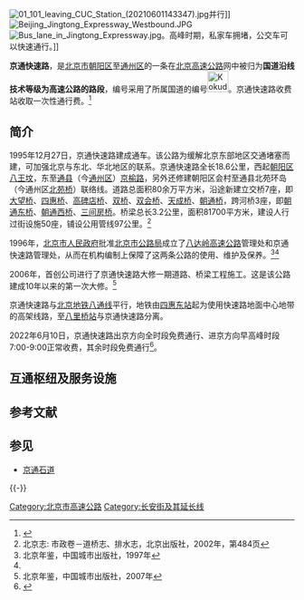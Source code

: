 {{Coord|39.90812|116.55611|type:landmark_region:CN-11_source:GoogleMaps|display=title}}

{{中国高速公路信息框
| 省名 = Beijing
| 编号 = G103
| 名称 = 京通快速路
| 地图 = 
| 自定头部 = [[File:Kokudou_103(China).svg|File:Kokudou 103(China).svg]]
| 最近通车日期 = 1995年12月27日
| 规划总里程 = 12.9
| 起点 = [[北京市|北京市]][[朝阳区_(北京市)|朝阳区]]大望桥
| 终点 = [[北京市|北京市]][[通州区_(北京市)|通州区]]通州北苑桥
| 出口处数 = 8
}}

[[File:01_101_leaving_CUC_Station_(20210601143347).jpg|thumb]]并行]]
[[File:Beijing_Jingtong_Expressway_Westbound.JPG|thumb]]
[[File:Bus_lane_in_Jingtong_Expressway.jpg|thumb]]。高峰时期，私家车拥堵，公交车可以快速通行。]]

'''京通快速路'''，是[[北京市|北京市]][[朝阳区_(北京市)|朝阳区]]至[[通州区_(北京市)|通州区]]的一条在[[北京高速公路|北京高速公路]]网中被归为'''国道沿线技术等级为高速公路的路段'''，编号采用了所属国道的编号[[File:Kokudou_103(China).svg|37px]]。京通快速路收费站收取一次性通行费。<ref name=jw>{{Cite web |url=http://govfile.beijing.gov.cn/Govfile/front/content/11995044_0.html |title=北京市人民政府关于设置京通快速路车辆通行资收费站的通知（京政发〔1995〕44号），1995年12月29日 |accessdate=2013年9月6日 |archive-date=2016年3月4日 |archive-url=https://web.archive.org/web/20160304095254/http://govfile.beijing.gov.cn/Govfile/front/content/11995044_0.html |dead-url=no }}</ref>

==简介==
1995年12月27日，京通快速路建成通车。该公路为缓解北京东部地区交通堵塞而建，可加强北京与东北、华北地区的联系。京通快速路全长18.6公里，西起[[朝阳区_(北京市)|朝阳区]][[八王坟|八王坟]]，东至[[通县|通县]]（今[[通州区_(北京市)|通州区]]）[[京榆路|京榆路]]，另外还修建朝阳区会村至通县北苑环岛（今通州区[[北苑桥|北苑桥]]）联络线。道路总面积80余万平方米，沿途新建立交桥7座，即[[大望桥|大望桥]]、[[四惠桥|四惠桥]]、[[高碑店桥|高碑店桥]]、[[双桥|双桥]]、[[双会桥|双会桥]]、[[天成桥|天成桥]]、[[朝通桥|朝通桥]]，跨河桥3座，即[[朝通东桥|朝通东桥]]、[[朝通西桥|朝通西桥]]、[[三间房桥|三间房桥]]。桥梁总长3.2公里，面积81700平方米，建设人行过街设施50座，铺设公用管线97公里。<ref name=bjz>北京志: 市政卷－道桥志、排水志，北京出版社，2002年，第484页</ref>

1996年，[[北京市人民政府|北京市人民政府]]批准[[北京市公路局|北京市公路局]]成立了[[八达岭高速公路|八达岭高速公路]]管理处和京通快速路管理处，从而在机构编制上保障了这两条公路的使用、维护及保养。<ref>北京年鉴，中国城市出版社，1997年</ref><ref name=jw/>

2006年，首创公司进行了京通快速路大修一期道路、桥梁工程施工。这是该公路建成10年以来的第一次大修。<ref>北京年鉴，中国城市出版社，2007年</ref>

京通快速路与[[北京地铁|北京地铁]][[北京地铁八通线|八通线]]平行，地铁由[[四惠东站|四惠东站]]起为使用快速路地面中心地带的高架线路，至[[八里桥站|八里桥站]]与京通快速路分离。

2022年6月10日，京通快速路出京方向全时段免费通行、进京方向早高峰时段7:00-9:00正常收费，其余时段免费通行<ref>{{cite web |title=京通快速路、通燕高速公路和京哈高速六环路内路段6月10日起调整收费 |url=http://jtw.beijing.gov.cn/xxgk/dtxx/202206/t20220609_2733079.html |website=北京市交通委员会 |accessdate=2022-06-09}}</ref>。

== 互通枢纽及服务设施 ==
{{Start expwy exit box|place=6}}
{{Expwy exit item|place=[[北京市|北京市]]<br />[[朝阳区|朝阳区]]|place rows=9|type=MH|name=大望桥|index=1|dist start=|road connection=西大望路}}
{{Expwy exit item|type=E|name=西大望路|index=1|dist start=|road connection=西大望路}}
{{Expwy exit item|type=E|name=红庙|index=|dist start=|highway connection=华贸东路}}
{{Expwy exit item|type=H|name=[[北京四环路|四环路]]，[[通惠河北路|通惠河北路]]|index=3|dist start=|highway connection=[[北京四环路|四环路]]，[[通惠河北路|通惠河北路]](进京方向)|comment=四惠桥}}
{{Expwy exit item|type=E|name=高碑店|index=5|dist start=|road connection=}}
{{Expwy exit item|type=H|name=东五环|index=6|dist start=|highway connection={{China Expwy Name|S50|[[北京五环路|五环路]]|P=Beijing}}|comment=远通桥}}
{{Expwy exit item|type=ET|name=双桥|index=7|dist start=|road connection=双桥路|comment=往北京市区方向收通行费}}
{{Expwy exit item|type=ET|name=会村|index=8|dist start=|road connection=双桥东路}}
{{Expwy exit item|type=ET|name={{中国国道名|102|[[通燕高速公路|通燕高速]]}}|index=|dist start=|highway connection={{China Expwy Name|S46|P=Beijing}}|comment=往{{中国国道名|102|[[通燕高速公路|通燕高速]]}}，收费站为{{China Expwy Name|S46|P=Beijing}}末端西马庄收费站}}
{{Expwy exit item|place=[[北京市|北京市]]<br />[[通州区_(北京市)|通州区]]|place rows=7|type=T|name=八里桥收费站|index=|dist start=|road connection=}}
{{Expwy exit item|type=M|name=通州北苑桥|index=|dist start=|road connection=[[新华西街|新华西街]]、{{中国国道名|103|北苑南路}}}}
{{End expwy exit box|place=1}}

==参考文献==
{{reflist}}

== 参见 ==

* [[京通石道|京通石道]]

{{-}}
{{北京市高速公路}}
{{北京公路网}}
{{长安街}}

[[Category:北京市高速公路|Category:北京市高速公路]]
[[Category:长安街及其延长线|Category:长安街及其延长线]]